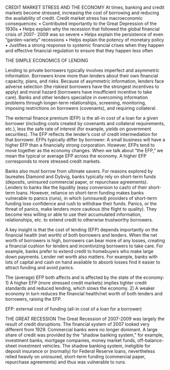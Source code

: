 CREDIT MARKET STRESS AND THE ECONOMY
At times, banking and credit markets become stressed, increasing the cost of
borrowing and reducing the availability of credit.
Credit market stress has macroeconomic consequences:
• Contributed importantly to the Great Depression of the 1930s
• Helps explain why the recession that followed the global financial crisis of 2007-
2009 was so severe
• Helps explain the persistence of even “garden-variety” recessions
• Helps explain the potency of monetary policy
• Justifies a strong response to systemic financial crises when they happen and
effective financial regulation to ensure that they happen less often

THE SIMPLE ECONOMICS OF LENDING

Lending to private borrowers typically involves imperfect and asymmetric
information. Borrowers know more than lenders about their own financial capacity,
plans, and risks. Because of asymmetric information, lenders face adverse selection (the riskiest borrowers have the strongest incentives to apply) and moral hazard (borrowers have insufficient incentive to take care).
Banks and other lenders specialize in overcoming information problems through
longer-term relationships, screening, monitoring, imposing restrictions on borrowers (covenants), and requiring collateral. 


The external finance premium (EFP) is the all-in cost of a loan for a given borrower (including costs created by covenants and collateral requirements, etc.), less the safe rate of interest (for example, yields on government securities).
The EFP reflects the lender’s cost of credit intermediation for that borrower. EFPs typically differ by borrower: A small business will have a higher EFP than a financially strong corporation.
However, EFPs tend to move together as the economy changes. When we talk about
“the EFP,” we mean the typical or average EFP across the economy. A higher EFP
corresponds to more stressed credit markets.

Banks also must borrow from ultimate savers. For reasons explored by laureates
Diamond and Dybvig, banks typically rely on short-term funds (deposits, uninsured
commercial paper, or repurchase agreements). Lenders to banks like the liquidity (easy conversion to cash) of their short-term loans.
However, reliance on short-term funding makes banks vulnerable to panics (runs), in which (uninsured) providers of short-term funding lose confidence and rush to withdraw their funds.
Panics, or the threat of panics, make lenders more cautious (the flight to quality).
They become less willing or able to use their accumulated information, relationships, etc. to extend credit to otherwise trustworthy borrowers.

A key insight is that the cost of lending (EFP) depends importantly on the financial health (net worth) of both borrowers and lenders.
When the net worth of borrowers is high, borrowers can bear more of any losses,
creating a financial cushion for lenders and incentivizing borrowers to take care. For example, banks prefer to extend credit to homebuyers who make large down payments.
Lender net worth also matters. For example, banks with lots of capital and cash on hand available to absorb losses find it easier to attract funding and avoid panics.

The (average) EFP both affects and is affected by the state of the economy:
1) A higher EFP (more stressed credit markets) implies tighter credit standards and
reduced lending, which slows the economy.
2) A weaker economy in turn reduces the financial health/net worth of both lenders and borrowers, raising the EFP.


EFP: external cost of funding (all-in cost of a loan for a borrower)

THE GREAT RECESSION
The Great Recession of 2007-2009 was largely the result of credit disruptions.
The financial system of 2007 looked very different from 1929. Commercial banks were
no longer dominant. A large share of credit was provided by the “shadow banking
system,” for example, investment banks, mortgage companies, money market funds,
off-balance-sheet investment vehicles.
The shadow banking system, ineligible for deposit insurance or (normally) for Federal
Reserve loans, nevertheless relied heavily on uninsured, short-term funding
(commercial paper, repurchase agreements) and thus was vulnerable to runs.